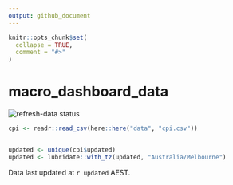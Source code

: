 ```yaml
---
output: github_document
---
```


<!-- README.md is generated from README.Rmd. Please edit that file -->

```r
knitr::opts_chunk$set(
  collapse = TRUE,
  comment = "#>"
)
```

# macro_dashboard_data

<!-- badges: start -->
  ![refresh-data status](https://github.com/MattCowgill/macro_dashboard_data/workflows/refresh-data/badge.svg)
<!-- badges: end -->

```r

cpi <- readr::read_csv(here::here("data", "cpi.csv"))


updated <- unique(cpi$updated)
updated <- lubridate::with_tz(updated, "Australia/Melbourne")
```

Data last updated at `r updated` AEST.
